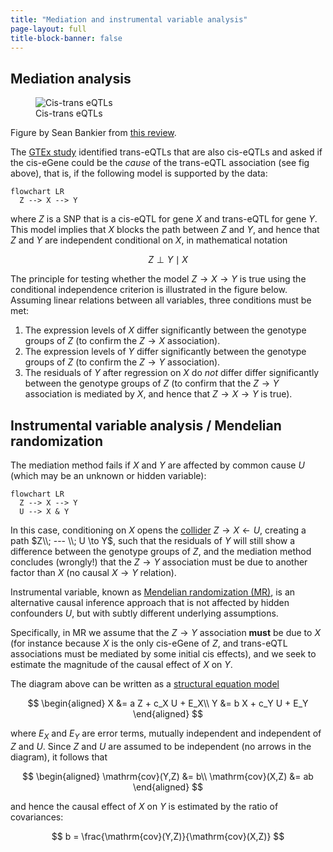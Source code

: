 ```yaml
---
title: "Mediation and instrumental variable analysis"
page-layout: full
title-block-banner: false
---
```



## Mediation analysis


![Cis-trans eQTLs](cis-trans-eqtl.png)

Figure by Sean Bankier from [this review](https://doi.org/10.3389/fendo.2022.949061).


The [GTEx study](../genetics-gene-expression/) identified trans-eQTLs that are also cis-eQTLs and asked if the cis-eGene could be the *cause* of the trans-eQTL association (see fig above), that is, if the following model is supported by the data:

```mermaid
flowchart LR
  Z --> X --> Y
```


where $Z$ is a SNP that is a cis-eQTL for gene $X$ and trans-eQTL for gene $Y$. This model implies that $X$ blocks the path between $Z$ and $Y$, and hence that $Z$ and $Y$ are independent conditional on $X$, in mathematical notation

$$
Z \perp Y \mid X
$$

The principle for testing whether the model $Z\to X \to Y$ is true using the conditional independence criterion is illustrated in the figure below. Assuming linear relations between all variables, three conditions must be met:

1. The expression levels of $X$ differ significantly between the genotype groups of $Z$ (to confirm the $Z\to X$ association).
2. The expression levels of $Y$ differ significantly between the genotype groups of $Z$ (to confirm the $Z\to Y$ association).
3. The residuals of $Y$ after regression on $X$ do *not* differ differ significantly between the genotype groups of $Z$ (to confirm that the $Z\to Y$ association is mediated by $X$, and hence that $Z\to X \to Y$ is true).


## Instrumental variable analysis / Mendelian randomization

The mediation method fails if $X$ and $Y$ are affected by common cause $U$ (which may be an unknown or hidden variable):

```mermaid
flowchart LR
  Z --> X --> Y
  U --> X & Y
```

In this case, conditioning on $X$ opens the [collider](https://en.wikipedia.org/wiki/Collider_(statistics)) $Z \to X \leftarrow U$, creating a path $Z\\; --- \\; U \to Y$, such that the residuals of $Y$ will still show a difference between the genotype groups of $Z$, and the mediation method concludes (wrongly!) that the $Z\to Y$ association must be due to another factor than $X$ (no causal $X\to Y$  relation).

Instrumental variable, known as [Mendelian randomization (MR)](https://en.wikipedia.org/wiki/Mendelian_randomization), is an alternative causal inference approach that is not affected by hidden confounders $U$, but with subtly different underlying assumptions.

Specifically, in MR we assume that the $Z\to Y$ association **must** be due to $X$ (for instance because $X$ is the only cis-eGene of $Z$, and trans-eQTL associations must be mediated by some initial cis effects), and we seek to estimate the magnitude of the causal effect of $X$ on $Y$.

The diagram above can be written as a [structural equation model](https://en.wikipedia.org/wiki/Structural_equation_modeling)

$$
\begin{aligned}
  X &= a Z + c_X U + E_X\\
  Y &= b X + c_Y U + E_Y
\end{aligned}
$$

where $E_X$ and $E_Y$ are error terms, mutually independent and independent of $Z$ and $U$. Since $Z$ and $U$ are assumed to be independent (no arrows in the diagram), it follows that

$$
\begin{aligned}
  \mathrm{cov}(Y,Z) &= b\\ 
  \mathrm{cov}(X,Z) &= ab
\end{aligned}
$$

and hence the causal effect of $X$ on $Y$ is estimated by the ratio of covariances:

$$
b = \frac{\mathrm{cov}(Y,Z)}{\mathrm{cov}(X,Z)}
$$
